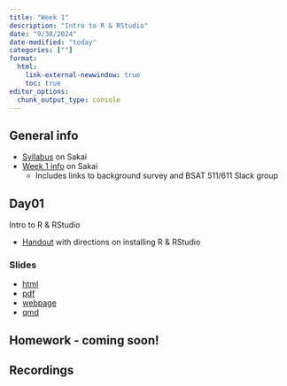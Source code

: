 ```yaml
---
title: "Week 1"
description: "Intro to R & RStudio"
date: "9/30/2024"
date-modified: "today"
categories: [""]
format: 
  html:
    link-external-newwindow: true
    toc: true
editor_options: 
  chunk_output_type: console
---
```


## General info

* [Syllabus](https://sakai.ohsu.edu/portal/site/BSTA-511-1-AA-F24/page/3a67ff22-d165-404c-bd43-a8917367f621) on Sakai
* [Week 1 info](https://sakai.ohsu.edu/portal/site/BSTA-511-1-AA-F24/tool/07426483-9125-4418-b74f-996db41be3c0/ShowPage?returnView=&studentItemId=0&backPath=&bltiAppStores=false&errorMessage=&clearAttr=&messageId=&source=&title=&newTopLevel=false&sendingPage=205994&postedComment=false&addBefore=&itemId=5293686&path=push&reviewAssessment=false&topicId=&addTool=-1&recheck=&id=&forumId=) on Sakai
    * Includes links to background survey and BSAT 511/611 Slack group


## Day01 

Intro to R & RStudio

* [Handout](../resources/BSTA 511 text R info F24.pdf) with directions on installing R & RStudio

### Slides

* [html](../slides/Day01_bsta511.qmd)
* [pdf](https://drive.google.com/drive/folders/1I5-e1Dbso2jBYm5oIbMV0FqdpM-0q8pn)
* [webpage](../slides_md/Day01_bsta511_md.qmd)
* [qmd](https://github.com/niederhausen/BSTA_511_F24/blob/main/slides_md/Day01_bsta511_md.qmd)

## Homework - coming soon!

<!-- * [HW 1](../homework/HW_1_F24_bsta511.qmd) due on Sat, 10/7 -->

## Recordings

<!-- * __In-class__ recording links are on [Sakai](https://sakai.ohsu.edu/portal/site/BSTA-511-1-AA-F24/tool/1f70eae0-e36a-4052-9247-69c6917e6b73/). Navigate to _Course Materials_ -> _Schedule with links to in-class recordings_. Note that the password to the recordings is at the top of the page.  -->
